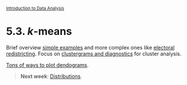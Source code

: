 <style>@import url(style.css);</style>
<small>[Introduction to Data Analysis](index.html)</small>

# 5.3. *k*-means

Brief overview [simple examples](http://www.r-chart.com/2010/09/bot-botany-k-means-and-ggplot2.html) and more complex ones like [electoral redistricting](https://dsparks.wordpress.com/2010/10/18/k-means-redistricting/). Focus on [clustergrams and diagnostics](http://www.r-statistics.com/2010/06/clustergram-visualization-and-diagnostics-for-cluster-analysis-r-code/) for cluster analysis.

[Tons of ways to plot dendograms](https://gastonsanchez.wordpress.com/2012/10/03/7-ways-to-plot-dendrograms-in-r/).

> __Next week__: [Distributions](60_distributions.html).
